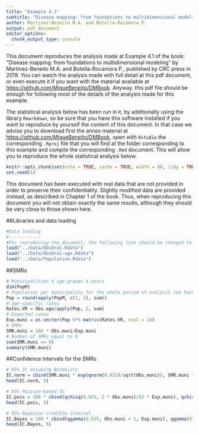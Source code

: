 ```yaml
---
title: "Example 4.1"
subtitle: "Disease mapping: from foundations to multidimensional modeling"
author: Martinez-Beneito M.A. and Botella-Rocamora P.
output: pdf_document
editor_options: 
  chunk_output_type: console
---
```


This document reproduces the analysis made at Example 4.1 of the book: "Disease mapping: from foundations to multidimensional modeling" by Martinez-Beneito M.A. and Botella-Rocamora P., published by CRC press in 2019. You can watch the analysis made with full detail at this pdf document, or even execute it if you want with the material available at <https://github.com/MigueBeneito/DMBook>. Anyway, this pdf file should be enough for following most of the details of the analysis made for this example.

The statistical analysis below has been run in `R`, by additionally using the library `Rmarkdown`, so be sure that you have this software installed if you want to reproduce by yourself the content of this document. In that case we advise you to download first the annex material at <https://github.com/MigueBeneito/DMBook>, open with `Rstudio` the corresponding `.Rproj` file that you will find at the folder corresponding to this example and compile the corresponding `.Rmd` document. This will allow you to reproduce the whole statistical analysis below.
  
```r
knitr::opts_chunk$set(echo = TRUE, cache = TRUE, width = 80, tidy = TRUE, tidy.opts = list(width.cutoff = 70))
set.seed(1)
```

This document has been executed with real data that are not provided in order to preserve their confidentiality. Slightly modified data are provided instead, as described in Chapter 1 of the book. Thus, when reproducing this document you will not obtain exactly the same results, although they should be very close to those shown here.

##Libraries and data loading
```r
#Data loading
#------------
#For reproducing the document, the following line should be changed to load("../Data/ObsOral-mod.Rdata") since that file contains the modified data making it possible to reproduce this document.
load("../Data/ObsOral.Rdata")
load("../Data/ObsOral-age.Rdata")
load("../Data/Population.Rdata")
```

##SMRs
```r
# Municipalities X age-groups X years
dim(PopM)
# Population per municipality for the whole period of analysis (we have rounded these populations since for some years they have been estimated)
Pop = round(apply(PopM, c(1, 2), sum))
# age-specific rates
Rates.VR = Obs.age/apply(Pop, 2, sum)
# Expected cases
Exp.muni = as.vector(Pop %*% matrix(Rates.VR, ncol = 1))
# SMRs
SMR.muni = 100 * Obs.muni/Exp.muni
# Number of SMRs equal to 0
sum(SMR.muni == 0)
summary(SMR.muni)
```

##Confidence intervals for the SMRs
```r
# 95% IC assuming Normality
IC.norm = cbind(SMR.muni * exp(qnorm(0.025)/sqrt(Obs.muni)), SMR.muni * exp(qnorm(0.975)/sqrt(Obs.muni)))
head(IC.norm, 5)

# 95% Poisson-based IC
IC.pois = 100 * cbind(qchisq(0.025, 2 * Obs.muni)/(2 * Exp.muni), qchisq(0.975, 2 * (Obs.muni + 1))/(2 * Exp.muni))
head(IC.pois, 5)

# 95% Bayesian credible interval
IC.Bayes = 100 * cbind(qgamma(0.025, Obs.muni + 1, Exp.muni), qgamma(0.975, Obs.muni + 1, Exp.muni))
head(IC.Bayes, 5)
```

